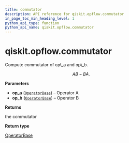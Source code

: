 ```yaml
---
title: commutator
description: API reference for qiskit.opflow.commutator
in_page_toc_min_heading_level: 1
python_api_type: function
python_api_name: qiskit.opflow.commutator
---
```


# qiskit.opflow\.commutator

<Function id="qiskit.opflow.commutator" name="commutator" isDedicatedPage={true} github="https://github.com/qiskit/qiskit/tree/stable/0.21/qiskit/opflow/utils.py" signature="commutator(op_a, op_b)">
  Compute commutator of op\_a and op\_b.

$$
AB - BA.
$$

  **Parameters**

  *   **op\_a** ([`OperatorBase`](qiskit.opflow.OperatorBase "qiskit.opflow.operator_base.OperatorBase")) – Operator A
  *   **op\_b** ([`OperatorBase`](qiskit.opflow.OperatorBase "qiskit.opflow.operator_base.OperatorBase")) – Operator B

  **Returns**

  the commutator

  **Return type**

  [OperatorBase](qiskit.opflow.OperatorBase "qiskit.opflow.OperatorBase")
</Function>

